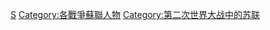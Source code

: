{{Commonscat|People associated with World War II from the Soviet Union}}

[[Category:各國第二次世界大戰人物|S]]
[[Category:各戰爭蘇聯人物|Category:各戰爭蘇聯人物]]
[[Category:第二次世界大战中的苏联|Category:第二次世界大战中的苏联]]
